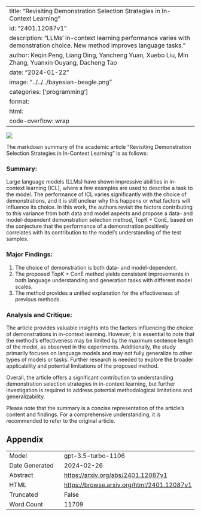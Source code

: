 
---
title: "Revisiting Demonstration Selection Strategies in In-Context Learning"
id: "2401.12087v1"
description: "LLMs' in-context learning performance varies with demonstration choice. New method improves language tasks."
author: Keqin Peng, Liang Ding, Yancheng Yuan, Xuebo Liu, Min Zhang, Yuanxin Ouyang, Dacheng Tao
date: "2024-01-22"
image: "../../../bayesian-beagle.png"
categories: ['programming']
format:
  html:
    code-overflow: wrap
---

![](../../../bayesian-beagle.png)

The markdown summary of the academic article "Revisiting Demonstration Selection Strategies in In-Context Learning" is as follows:

### **Summary:**
Large language models (LLMs) have shown impressive abilities in in-context learning (ICL), where a few examples are used to describe a task to the model. The performance of ICL varies significantly with the choice of demonstrations, and it is still unclear why this happens or what factors will influence its choice. In this work, the authors revisit the factors contributing to this variance from both data and model aspects and propose a data- and model-dependent demonstration selection method, TopK + ConE, based on the conjecture that the performance of a demonstration positively correlates with its contribution to the model’s understanding of the test samples.

### Major Findings:
1. The choice of demonstration is both data- and model-dependent.
2. The proposed TopK + ConE method yields consistent improvements in both language understanding and generation tasks with different model scales.
3. The method provides a unified explanation for the effectiveness of previous methods.

### Analysis and Critique:
The article provides valuable insights into the factors influencing the choice of demonstrations in in-context learning. However, it is essential to note that the method's effectiveness may be limited by the maximum sentence length of the model, as observed in the experiments. Additionally, the study primarily focuses on language models and may not fully generalize to other types of models or tasks. Further research is needed to explore the broader applicability and potential limitations of the proposed method.

Overall, the article offers a significant contribution to understanding demonstration selection strategies in in-context learning, but further investigation is required to address potential methodological limitations and generalizability.

Please note that the summary is a concise representation of the article's content and findings. For a comprehensive understanding, it is recommended to refer to the original article.

## Appendix

|          |          |
|----------|----------|
| Model     | gpt-3.5-turbo-1106       |
| Date Generated     | 2024-02-26       |
| Abstract | [https://arxiv.org/abs/2401.12087v1](https://arxiv.org/abs/2401.12087v1)        |
| HTML     | [https://browse.arxiv.org/html/2401.12087v1](https://browse.arxiv.org/html/2401.12087v1)       |
| Truncated       | False       |
| Word Count       | 11709       |